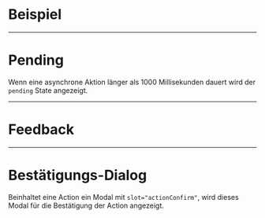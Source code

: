 # Beispiel

<LiveCodeEditor />

---

# Pending

Wenn eine asynchrone Aktion länger als 1000 Millisekunden dauert wird der
`pending` State angezeigt.

<LiveCodeEditor example="longAction" editorCollapsed />

---

# Feedback

<LiveCodeEditor example="feedback" editorCollapsed />

---

# Bestätigungs-Dialog

Beinhaltet eine Action ein Modal mit `slot="actionConfirm"`, wird dieses Modal
für die Bestätigung der Action angezeigt.

<LiveCodeEditor example="confirmation" editorCollapsed />
